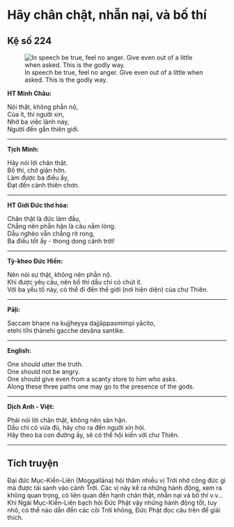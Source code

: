 # Hãy chân chật, nhẫn nại, và bố thí {- #hay-chan-that-nhan-nai-va-bo-thi}

## Kệ số 224 {- #ke-so-224}

![In speech be true, feel no anger. Give even out of a little when asked. This is the godly way.](images/kinh-phap-cu-ke-so-224-dhammapada-verse-224.jpg){fig-align="center" .lightbox}

**HT Minh Châu:**

Nói thật, không phẫn nộ,  
Của ít, thí người xin,  
Nhờ ba việc lành này,  
Người đến gần thiên giới.  

<hr class="divider">

**Tịch Minh:**

Hãy nói lời chân thật.  
Bố thí, chớ giận hờn.  
Làm được ba điều ấy,  
Ðạt đến cảnh thiên chơn.  

<hr class="divider">

**HT Giới Đức thơ hóa:**

Chân thật là đức làm đầu,  
Chẳng nên phẫn hận là câu nằm lòng.  
Dẫu nghèo vẫn chẳng rít rong,  
Ba điều tốt ấy - thong dong cảnh trời!  

<hr class="divider">

**Tỳ-kheo Đức Hiền:**

Nên nói sự thật, không nên phẫn nộ.  
Khi được yêu cầu, nên bố thí dầu chỉ có chút ít.  
Với ba yếu tố này, có thể đi đến thế giới (nơi hiện diện) của chư Thiên.  

<hr class="divider">

**Pāḷi:**

Saccaṃ bhaṇe na kujjheyya dajjāppasmimpi yācito,  
etehi tīhi ṭhānehi gacche devāna santike.  

<hr class="divider">

**English:**

One should utter the truth.  
One should not be angry.  
One should give even from a scanty store to him who asks.  
Along these three paths one may go to the presence of the gods.  

<hr class="divider">

**Dịch Anh - Việt:**

Phải nói lời chân thật, không nên sân hận.  
Dầu chỉ có vừa đủ, hãy cho ra đến người xin hỏi.  
Hãy theo ba con đường ấy, sẽ có thể hội kiến với chư Thiên.  

<hr class="divider">

## Tích truyện {- #tich-truyen}

Ðại đức Mục-Kiền-Liên (Moggallāna) hỏi thăm nhiều vị Trời nhờ công đức gì mà được tái sanh vào cảnh Trời. Các vị này kể ra những hành động, xem ra không quan trọng, có liên quan đến hạnh chân thật, nhẫn nại và bố thí v.v... Khi Ngài Mục-Kiền-Liên bạch hỏi Ðức Phật vậy những hành động tốt, tuy nhỏ, có thể nào dẫn đến các cõi Trời không, Ðức Phật đọc câu trên để giải thích.